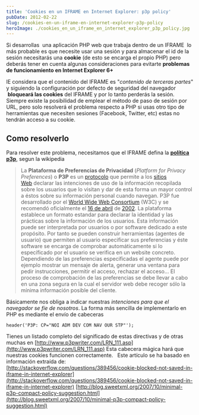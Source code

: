 ```yaml
---
title: 'Cookies en un IFRAME en Internet Explorer: p3p policy'
pubDate: 2012-02-22
slug: /cookies-en-un-iframe-en-internet-explorer-p3p-policy
heroImage: ./cookies_en_un_iframe_en_internet_explorer_p3p_policy.jpg
---
```


Si desarrollas  una aplicación PHP web que trabaja dentro de un IFRAME  lo más probable es que necesite usar una sesión y para almacenar el id de la sesión necesitarás una **cookie** (de esto se encarga el propio PHP) pero deberás tener en cuenta algunas consideraciones para evitarte **problemas de funcionamiento en Internet Explorer 6+**

IE considera que el contenido del IFRAME es "_contenido de terceras partes_" y siguiendo la configuración por defecto de seguridad del navegador  **bloqueará las cookies** del IFRAME y por lo tanto perderás la sesión. Siempre existe la posibilidad de emplear el método de paso de sesión por URL, pero solo resolverá el problema respecto a PHP si usas otro tipo de herramientas que necesiten sesiones (Facebook, Twitter, etc) estas no tendrán acceso a su cookie.

## Como resolverlo

Para resolver este problema, necesitamos que el IFRAME defina la **[política p3p](http://www.w3.org/P3P/details.html)**, segun la wikipedia

> La **Plataforma de Preferencias de Privacidad** (_Platform for Privacy Preferences_) o **P3P** es un [protocolo](http://es.wikipedia.org/wiki/Protocolo 'Protocolo') que permite a los [sitios Web](http://es.wikipedia.org/wiki/Servidor_web 'Servidor web') declarar las intenciones de uso de la información recopilada sobre los usuarios que lo visitan y dar de esta forma un mayor control a éstos sobre su información personal cuando navegan. P3P fue desarrollado por el [World Wide Web Consortium](http://es.wikipedia.org/wiki/World_Wide_Web_Consortium 'World Wide Web Consortium') (W3C) y se recomendó oficialmente el [16 de abril](http://es.wikipedia.org/wiki/16_de_abril '16 de abril') de [2002](http://es.wikipedia.org/wiki/2002 '2002'). La plataforma establece un formato estandar para declarar la identidad y las prácticas sobre la información de los usuarios. Esta información puede ser interpretada por usuarios o por software dedicado a este propósito. Por tanto se pueden construir herramientas (agentes de usuario) que permiten al usuario especificar sus preferencias y éste software se encarga de comprobar automáticamente si lo específicado por el usuario se verifica en un website concreto. Dependiendo de las preferencias especificadas el agente puede por ejemplo mostrar un mensaje de alerta, generar una ventana para pedir instrucciones, permitir el acceso, rechazar el acceso... El proceso de comprobación de las preferencias se debe llevar a cabo en una zona segura en la cual el servidor web debe recoger sólo la mínima información posible del cliente.

Básicamente nos obliga a indicar nuestras *intenciones* *para que el navegador se fíe de nosotros*. La forma más sencilla de implementarlo en PHP es mediante el envío de cabeceras

```
header('P3P: CP="NOI ADM DEV COM NAV OUR STP"');
```

Tienes un listado completo del significado de estas directivas y de otras muchas en [http://www.p3pwriter.com/LRN_111.asp](http://www.p3pwriter.com/LRN_111.asp) Esta cabecera mágica hará que nuestras cookies funcionen correctamente.   Este artículo se ha basado en información extraída de: [http://stackoverflow.com/questions/389456/cookie-blocked-not-saved-in-iframe-in-internet-explorer](http://stackoverflow.com/questions/389456/cookie-blocked-not-saved-in-iframe-in-internet-explorer) [http://blog.sweetxml.org/2007/10/minimal-p3p-compact-policy-suggestion.html](http://blog.sweetxml.org/2007/10/minimal-p3p-compact-policy-suggestion.html)
